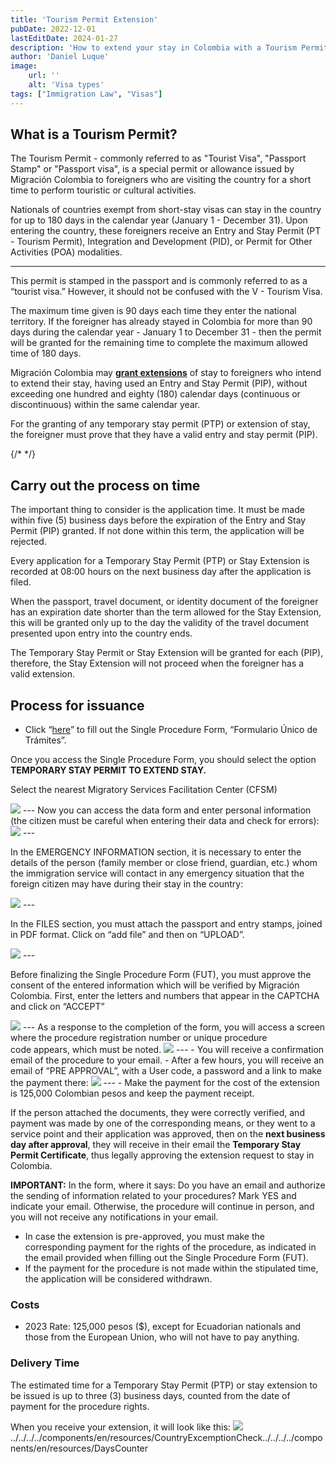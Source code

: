 ```yaml
---
title: 'Tourism Permit Extension'
pubDate: 2022-12-01
lastEditDate: 2024-01-27
description: 'How to extend your stay in Colombia with a Tourism Permit'
author: 'Daniel Luque'
image:
    url: ''
    alt: 'Visa types'
tags: ["Immigration Law", "Visas"]
---
```


## What is a Tourism Permit?

The Tourism Permit - commonly referred to as "Tourist Visa", "Passport Stamp" or "Passport visa", is a special permit or allowance issued by Migración Colombia to foreigners who are visiting the country for a short time to perform touristic or cultural activities.

Nationals of countries exempt from short-stay visas can stay in the country for up to 180 days in the calendar year (January 1 - December 31). Upon entering the country, these foreigners receive an Entry and Stay Permit (PT - Tourism Permit), Integration and Development (PID), or Permit for Other Activities (POA) modalities.

<CountryExcemptionCheck client:load/>

---

This permit is stamped in the passport and is commonly referred to as a “tourist visa.” However, it should not be confused with the V - Tourism Visa.

The maximum time given is 90 days each time they enter the national territory. If the foreigner has already stayed in Colombia for more than 90 days during the calendar year - January 1 to December 31 - then the permit will be granted for the remaining time to complete the maximum allowed time of 180 days.

Migración Colombia may **[grant extensions](https://www.cancilleria.gov.co/sites/default/files/Normograma/docs/resolucion_uaemc_2061_2020.htm#16)** of stay to foreigners who intend to extend their stay, having used an Entry and Stay Permit (PIP), without exceeding one hundred and eighty (180) calendar days (continuous or discontinuous) within the same calendar year.

For the granting of any temporary stay permit (PTP) or extension of stay, the foreigner must prove that they have a valid entry and stay permit (PIP).

{/* <DaysCounter client:load/> */}

## Carry out the process on time

The important thing to consider is the application time. It must be made within five (5) business days before the expiration of the Entry and Stay Permit (PIP) granted. If not done within this term, the application will be rejected.

Every application for a Temporary Stay Permit (PTP) or Stay Extension is recorded at 08:00 hours on the next business day after the application is filed.

When the passport, travel document, or identity document of the foreigner has an expiration date shorter than the term allowed for the Stay Extension, this will be granted only up to the day the validity of the travel document presented upon entry into the country ends.

The Temporary Stay Permit or Stay Extension will be granted for each (PIP), therefore, the Stay Extension will not proceed when the foreigner has a valid extension.

## Process for issuance

- Click “[here](https://apps.migracioncolombia.gov.co/registro/public/formularioRegistro.jsf)” to fill out the Single Procedure Form, “Formulario Único de Trámites”.

Once you access the Single Procedure Form, you should select the option **TEMPORARY STAY PERMIT TO EXTEND STAY.**

Select the nearest Migratory Services Facilitation Center (CFSM)

<img class="w-2/3 m-auto" src="/ptp_pp/ptp_pp_1.png" />
---
Now you can access the data form and enter personal information (the citizen must be careful when entering their data and check for errors):

<img class="w-2/3 m-auto" src="/ptp_pp/ptp_pp_2.png" />
---

In the EMERGENCY INFORMATION section, it is necessary to enter the details of the person (family member or close friend, guardian, etc.) whom the immigration service will contact in any emergency situation that the foreign citizen may have during their stay in the country:

<img class="w-2/3 m-auto" src="/ptp_pp/ptp_pp_3.png" />
---


In the FILES section, you must attach the passport and entry stamps, joined in PDF format. Click on “add file” and then on “UPLOAD”.

<img class="w-2/3 m-auto" src="/ptp_pp/ptp_pp_4.png" />
---

Before finalizing the Single Procedure Form (FUT), you must approve the consent of the entered information which will be verified by Migración Colombia. First, enter the letters and numbers that appear in the CAPTCHA and click on “ACCEPT”

<img class="w-2/3 m-auto" src="/ptp_pp/ptp_pp_5.png" />
---
As a response to the completion of the form, you will access a screen where the procedure registration number or unique procedure code appears, which must be noted. 
<img class="w-2/3 m-auto" src="/ptp_pp/ptp_pp_6.png" />
---
- You will receive a confirmation email of the procedure to your email.
- After a few hours, you will receive an email of “PRE APPROVAL”, with a User code, a password and a link to make the payment there:
<img class="w-2/3 m-auto" src="/ptp_pp/ptp_pp_7.png" />
---
- Make the payment for the cost of the extension is 125,000 Colombian pesos and keep the payment receipt.

If the person attached the documents, they were correctly verified, and payment was made by one of the corresponding means, or they went to a service point and their application was approved, then on the **next business day after approval**, they will receive in their email the **Temporary Stay Permit Certificate**, thus legally approving the extension request to stay in Colombia.

**IMPORTANT:** In the form, where it says: Do you have an email and authorize the sending of information related to your procedures? Mark YES and indicate your email. Otherwise, the procedure will continue in person, and you will not receive any notifications in your email.

- In case the extension is pre-approved, you must make the corresponding payment for the rights of the procedure, as indicated in the email provided when filling out the Single Procedure Form (FUT).
- If the payment for the procedure is not made within the stipulated time, the application will be considered withdrawn.

### **Costs**

- 2023 Rate: 125,000 pesos ($), except for Ecuadorian nationals and those from the European Union, who will not have to pay anything.

### **Delivery Time**

The estimated time for a Temporary Stay Permit (PTP) or stay extension to be issued is up to three (3) business days, counted from the date of payment for the procedure rights.

When you receive your extension, it will look like this:
<img class="w-2/3 m-auto" src="/ptp_pp/ptp_pp_8.png" />../../../../components/en/resources/CountryExcemptionCheck../../../../components/en/resources/DaysCounter
